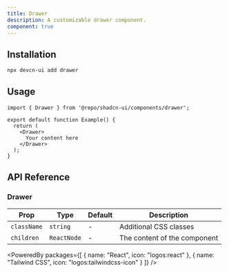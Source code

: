 ```yaml
---
title: Drawer
description: A customizable drawer component.
component: true
---
```


<ComponentPreview name="drawer" />

## Installation

```bash
npx devcn-ui add drawer
```

## Usage

```tsx
import { Drawer } from '@repo/shadcn-ui/components/drawer';

export default function Example() {
  return (
    <Drawer>
      Your content here
    </Drawer>
  );
}
```

## API Reference

### Drawer

| Prop | Type | Default | Description |
| --- | --- | --- | --- |
| `className` | `string` | - | Additional CSS classes |
| `children` | `ReactNode` | - | The content of the component |

<PoweredBy packages={[
  { name: "React", icon: "logos:react" },
  { name: "Tailwind CSS", icon: "logos:tailwindcss-icon" }
]} />
